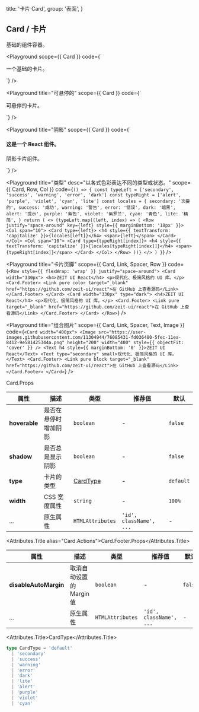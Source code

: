 
  title: '卡片 Card',
  group: '表面',
}

## Card / 卡片

基础的组件容器。

<Playground
  scope={{ Card }}
  code={`
<Card>
  <p>一个基础的卡片。</p>
</Card>
`} />

<Playground
  title="可悬停的"
  scope={{ Card }}
  code={`
<Card hoverable>
  <p>可悬停的卡片。</p>
</Card>
`} />

<Playground
  title="阴影"
  scope={{ Card }}
  code={`
<Card shadow>
  <h4>这是一个 React 组件。</h4>
  <p>阴影卡片组件。</p>
</Card>
`} />

<Playground
  title="类型"
  desc="以各式色彩表达不同的类型或状态。"
  scope={{ Card, Row, Col }}
  code={`
() => {
  const typeLeft = ['secondary', 'success', 'warning', 'error', 'dark']
  const typeRight = ['alert', 'purple', 'violet', 'cyan', 'lite']
  const locales = {
    secondary: '次要的', success: '成功', warning: '警告', error: '错误', dark: '暗黑',
    alert: '提示', purple: '紫色', violet: '紫罗兰', cyan: '青色', lite: '精简',
  }
  return (
    <>
      {typeLeft.map((left, index) => (
        <Row justify="space-around" key={left} style={{ marginBottom: '18px' }}>
          <Col span="10">
            <Card type={left}>
              <h4 style={{ textTransform: 'capitalize' }}>{locales[left]}</h4>
              <span>{left}</span>
            </Card>
          </Col>
          <Col span="10">
            <Card type={typeRight[index]}>
              <h4 style={{ textTransform: 'capitalize' }}>{locales[typeRight[index]]}</h4>
              <span>{typeRight[index]}</span>
            </Card>
          </Col>
        </Row>
      ))}
    </>
  )
}
`} />


<Playground
  title="卡片页脚"
  scope={{ Card, Link, Spacer, Row }}
  code={`
<Row style={{ flexWrap: 'wrap' }} justify="space-around">
  <Card width="330px">
    <h4>ZEIT UI React</h4>
    <p>现代化、极简风格的 UI 库。</p>
    <Card.Footer>
      <Link pure color target="_blank" href="https://github.com/zeit-ui/react">在 GitHub 上查看源码</Link>
    </Card.Footer>
  </Card>
  <Card width="330px" type="dark">
    <h4>ZEIT UI React</h4>
    <p>现代化、极简风格的 UI 库。</p>
    <Card.Footer>
      <Link pure target="_blank" href="https://github.com/zeit-ui/react">在 GitHub 上查看源码</Link>
    </Card.Footer>
  </Card>
</Row>
`} />

<Playground
  title="组合图片"
  scope={{ Card, Link, Spacer, Text, Image }}
  code={`
<Card width="400px">
  <Image src="https://user-images.githubusercontent.com/11304944/76085431-fd036480-5fec-11ea-8412-9e581425344a.png"
   height="200" width="400" style={{ objectFit: 'cover' }} />
  <Text h4 style={{ marginBottom: '0' }}>ZEIT UI React</Text>
  <Text type="secondary" small>现代化、极简风格的 UI 库。</Text>
  <Card.Footer>
    <Link pure block target="_blank" href="https://github.com/zeit-ui/react">在 GitHub 上查看源码</Link>
  </Card.Footer>
</Card>
`} />

<Attributes edit="/pages/zh-cn/components/card.mdx">
<Attributes.Title>Card.Props</Attributes.Title>

| 属性 | 描述 | 类型 | 推荐值 | 默认
| ---------- | ---------- | ---- |  -------------- | ------ |
| **hoverable** | 是否在悬停时增加阴影 | `boolean` | - | `false` |
| **shadow** | 是否总是显示阴影 | `boolean` | - | `false` |
| **type** | 卡片的类型 | [CardType](#cardtype) | - | `default` |
| **width** | CSS 宽度属性 | `string` | - | `100%` |
| ... | 原生属性 | `HTMLAttributes` | `'id', className', ...` | - |

<Attributes.Title alias="Card.Actions">Card.Footer.Props</Attributes.Title>

| 属性 | 描述 | 类型 | 推荐值 | 默认
| ---------- | ---------- | ---- |  -------------- | ------ |
| **disableAutoMargin** | 取消自动设置的 Margin 值 | `boolean` | - | `false` |
| ... | 原生属性 | `HTMLAttributes` | `'id', className', ...` | - |

<Attributes.Title>CardType</Attributes.Title>

```ts
type CardType = 'default'
  | 'secondary'
  | 'success'
  | 'warning'
  | 'error'
  | 'dark'
  | 'lite'
  | 'alert'
  | 'purple'
  | 'violet'
  | 'cyan'
```

</Attributes>

